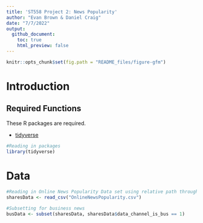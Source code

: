```yaml
---
title: 'ST558 Project 2: News Popularity'
author: "Evan Brown & Daniel Craig"
date: "7/7/2022"
output: 
  github_document:
    toc: true
    html_preview: false
---
```


```r
knitr::opts_chunk$set(fig.path = "README_files/figure-gfm")
```

# **Introduction**


## **Required Functions**

These R packages are required.

- [tidyverse](https://www.tidyverse.org/packages/)  

```r
#Reading in packages
library(tidyverse)
```

# **Data**

```r
#Reading in Online News Popularity Data set using relative path through directory
sharesData <- read_csv("OnlineNewsPopularity.csv")

#Subsetting for business news
busData <- subset(sharesData, sharesData$data_channel_is_bus == 1)


```
